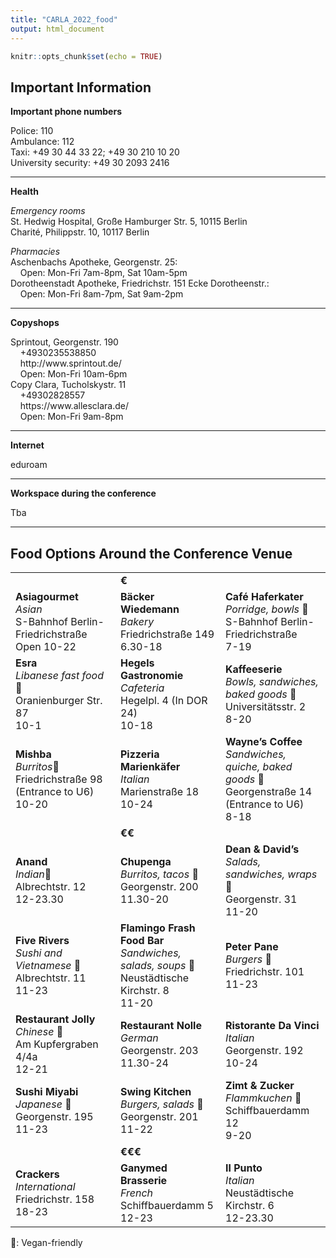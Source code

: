 ---
title: "CARLA_2022_food"
output: html_document
---

```{r setup, include=FALSE}
knitr::opts_chunk$set(echo = TRUE)
```

## Important Information

**Important phone numbers**

Police: 110\
Ambulance: 112\
Taxi: +49 30 44 33 22; +49 30 210 10 20\
University security: +49 30 2093 2416

***

**Health**

*Emergency rooms*\
St. Hedwig Hospital, Große Hamburger Str. 5, 10115 Berlin\
Charité, Philippstr. 10, 10117 Berlin

*Pharmacies*\
Aschenbachs Apotheke, Georgenstr. 25: \
&nbsp;&nbsp;&nbsp;&nbsp;Open: Mon-Fri 7am-8pm, Sat 10am-5pm\
Dorotheenstadt Apotheke, Friedrichstr. 151 Ecke Dorotheenstr.: \
&nbsp;&nbsp;&nbsp;&nbsp;Open: Mon-Fri 8am-7pm, Sat 9am-2pm \

***

**Copyshops**\

Sprintout, Georgenstr. 190\
&nbsp;&nbsp;&nbsp;&nbsp;+4930235538850\
&nbsp;&nbsp;&nbsp;&nbsp;http://www.sprintout.de/ \
&nbsp;&nbsp;&nbsp;&nbsp;Open: Mon-Fri 10am-6pm\
Copy Clara, Tucholskystr. 11 \
&nbsp;&nbsp;&nbsp;&nbsp;+49302828557\
&nbsp;&nbsp;&nbsp;&nbsp;https://www.allesclara.de/ \
&nbsp;&nbsp;&nbsp;&nbsp;Open: Mon-Fri  9am-8pm 

***

**Internet**\

eduroam

***

**Workspace during the conference**\

Tba

***

## Food Options Around the Conference Venue

|  |  |  |
|-----------|-----------|-----------|
|  | **€** |  |
| **Asiagourmet** \
    *Asian* \
    S-Bahnhof Berlin-Friedrichstraße \
    Open 10-22 | **Bäcker Wiedemann** \
    *Bakery* \
    Friedrichstraße 149 \
    6.30-18 | **Café Haferkater** \
    *Porridge, bowls* 🌿 \
    S-Bahnhof Berlin-Friedrichstraße \
    7-19 |
| **Esra** \
    *Libanese fast food* 🌿\
    Oranienburger Str. 87\
    10-1 | **Hegels Gastronomie**\
    *Cafeteria* \
    Hegelpl. 4 (In DOR 24)\
    10-18 | **Kaffeeserie**\
    *Bowls, sandwiches, baked goods* 🌿\
    Universitätsstr. 2\
    8-20 | 
| **Mishba**\
    *Burritos*🌿 \
    Friedrichstraße 98 (Entrance to U6)\
    10-20 | **Pizzeria Marienkäfer**\
    *Italian*\
    Marienstraße 18\
    10-24 | **Wayne's Coffee**\
    *Sandwiches, quiche, baked goods* 🌿\
    Georgenstraße 14 (Entrance to U6)\
    8-18 | 
|  | **€€** |  | 
| **Anand**\
    *Indian*🌿\
    Albrechtstr. 12\
    12-23.30 | **Chupenga**\
    *Burritos, tacos* 🌿\
    Georgenstr. 200\
    11.30-20 | **Dean & David’s**\
    *Salads, sandwiches, wraps*🌿\
    Georgenstr. 31\
    11-20 | 
| **Five Rivers**\
    *Sushi and Vietnamese* 🌿 \
    Albrechtstr. 11\
    11-23 | **Flamingo Frash Food Bar** \
    *Sandwiches, salads, soups* 🌿\
    Neustädtische Kirchstr. 8\
    11-20 | **Peter Pane** \
    *Burgers* 🌿\
    Friedrichstr. 101\
    11-23 | 
| **Restaurant Jolly**\
    *Chinese* 🌿\
    Am Kupfergraben 4/4a\
    12-21 | **Restaurant Nolle**\
    *German  *\
    Georgenstr. 203\
    11.30-24 | **Ristorante Da Vinci**\
    *Italian *\
    Georgenstr. 192\
    10-24 | 
| **Sushi Miyabi**\
    *Japanese* 🌿\
    Georgenstr. 195\
    11-23 | **Swing Kitchen**\
    *Burgers, salads *🌿\
    Georgenstr. 201\
    11-22 | **Zimt & Zucker**\
    *Flammkuchen *🌿\
    Schiffbauerdamm 12\
    9-20 | 
|  | **€€€** |  | 
| **Crackers**\
    *International*\
    Friedrichstr. 158\
    18-23 | **Ganymed Brasserie**\
    *French*\
    Schiffbauerdamm 5\
    12-23 | **Il Punto**\
    *Italian*\
    Neustädtische Kirchstr. 6\
    12-23.30 | 
    
🌿: Vegan-friendly
